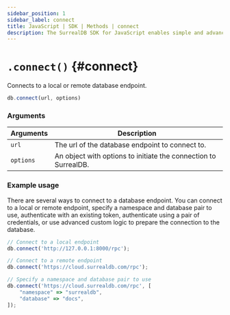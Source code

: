 ```yaml
---
sidebar_position: 1
sidebar_label: connect
title: JavaScript | SDK | Methods | connect
description: The SurrealDB SDK for JavaScript enables simple and advanced querying of a remote or embedded database.
---
```


# `.connect()` {#connect}

Connects to a local or remote database endpoint.

```javascript title="Method Syntax"
db.connect(url, options)
```

### Arguments
<table>
    <thead>
        <tr>
            <th colspan="2" scope="col">Arguments</th>
            <th colspan="2" scope="col">Description</th>
        </tr>
    </thead>  
    <tbody>
        <tr>
            <td colspan="2" scope="row" data-label="Arguments">
                <code>url</code>
            </td>
            <td colspan="2" scope="row" data-label="Description">
                The url of the database endpoint to connect to.
            </td>
        </tr>
                <tr>
            <td colspan="2" scope="row" data-label="Arguments">
                <code>options</code>
            </td>
            <td colspan="2" scope="row" data-label="Description">
                An object with options to initiate the connection to SurrealDB.
            </td>
        </tr>
    </tbody>
</table>

### Example usage

There are several ways to connect to a database endpoint. You can connect to a local or remote endpoint, specify a namespace and database pair to use, authenticate with an existing token, authenticate using a pair of credentials, or use advanced custom logic to prepare the connection to the database.

```javascript
// Connect to a local endpoint
db.connect('http://127.0.0.1:8000/rpc');

// Connect to a remote endpoint
db.connect('https://cloud.surrealdb.com/rpc');

// Specify a namespace and database pair to use
db.connect('https://cloud.surrealdb.com/rpc', [
	"namespace" => "surrealdb",
	"database" => "docs",
]);
```